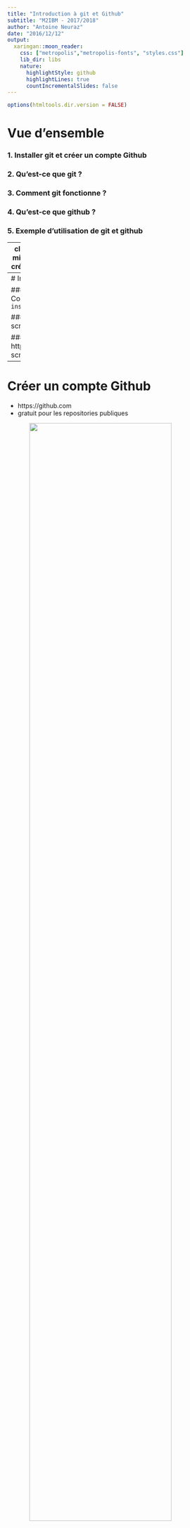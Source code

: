 ```yaml
---
title: "Introduction à git et Github"
subtitle: "M2IBM - 2017/2018"
author: "Antoine Neuraz"
date: "2016/12/12"
output:
  xaringan::moon_reader:
    css: ["metropolis","metropolis-fonts", "styles.css"]
    lib_dir: libs
    nature:
      highlightStyle: github
      highlightLines: true
      countIncrementalSlides: false
---
```


```r
options(htmltools.dir.version = FALSE)


```

# Vue d'ensemble

### 1. Installer git et créer un compte Github
### 2. Qu'est-ce que git ?
### 3. Comment git fonctionne ?
### 4. Qu'est-ce que github ?
### 5. Exemple d'utilisation de git et github


---
class: inverse, center, middle
# Installer git et créer un compte Github

---
# Installer git

### Linux (Debian)
Command: `sudo apt-get install git`

### Mac
https://git-scm.com/download/mac

### Windows
https://git-scm.com/download/win


---
# Créer un compte Github


- https://github.com
- gratuit pour les repositories publiques


<img src="img/capture_github_signin.png" style="display:block;margin:auto;width:80%">

---
# Demander un compte éducation


- https://education.github.com/


<img src="img/capture_github_education.png" style="display:block;margin:auto;width:80%">


---
# Qu'est-ce que le contrôle de version

</br>
### système qui garde la trace de tous les changements
### permet le développement collaboratif
### permet de savoir qui a fait les changements et quand
### **permet d'annuler n'importe quel changement et de retourner à un état antérieur**


---
class: inverse, center, middle
# Qu'est-ce que git ?

---
# git
</br>
.left-column[
### contrôle de version distribué
### garde tout le code et son historique sur les machines locales
### 2005 par Linus Torvald

]
.right-column[
<img src="img/git.png" style="display:block;margin:auto;width:80%">
]

---
#git 

### git n'est pas le seul outil de contrôle de version
<img src="img/subversion.png" style="width:30%">
<img src="img/perforce.png" style="width:30%">
<img src="img/mercurial.png" style="width:30%">

---
class: inverse, center, middle
# Comment git fonctionne ?

---
# Snapshots

</br>
### historique du code
### enregistre les fichiers à un moment donné
### l'utilisateur décide quand faire un snapshot et de quels fichiers
### l'utilisateur peut retourner à n'importe quel snapshot


---
# Commit
</br>
### action de créer un snapshot
### projet = succession de commits
### 3 types d'information:
- changements dans les fichier depuis le dernier commit

- reference au précédent commit ("parent commit")

- hashcode name
  - 6cd1b971df0f58f57853ca1338a678c7b50bf37e

---
# Repositories ("repo")
</br>
### collection de tous les fichiers et leur historique
### machine locale ou serveur distant (GitHub par exemple)
### **cloning**: copier une repository depuis un serveur distant
### **pulling**: télécharger les commits qui n'existent pas sur la machine locale depuis un serveur distant
### **pushing**: envoyer ses propres commits locaux vers le serveur distant

---
# Branches
</br>
### tous les commits appartiennent à une branche
### il peut y avoir plusieurs branches
### la branche principale est la branche  **master**

---
# A quoi ressemble un projet ?
</br></br>
<img src="img/git_project.png" style="display:block;margin:auto;width:100%">

### **HEAD**: référence au plus récent commit
### **MASTER**: branche principale du projet

---
# créer une branche à partir de la branche principale
### le début d'une branche correspond à un commit spécifique
### avant de faire des changements, on crée une branche
<img src="img/branch.png" style="display:block;margin:auto;width:80%">


---
# fusionner les branches
### **MERGE**: fusionner les changements d'une branche dans une autre
<img src="img/merge.png" style="display:block;margin:auto;width:80%">

---
class: inverse, center, middle
# Qu'est-ce que Github ?

---
# Github

### hébergeur de repositories (le plus connu)
### permet la collaboration avec n'importe qui en ligne
### offres quelques fonctionalités supplémentaires (UI, doc, bug tracking, pull requests,...)

---
class: inverse, center, middle
# Un exemple d'utilisation

---
# créer un repository local

## créer un nouveau dossier
```bash
cd ~/Desktop
mkdir monprojet
cd monprojet
```

## initialiser le repo
```bash
* git init

Initialized empty Git repository in /Users/antoine/Desktop/monproject/.git/
```

---
# ajouter un fichier 

## créer un nouveau fichier 
```bash
touch fichier.txt
```

## observer le statut du repo
```bash
*git status

On branch master

Initial commit

Untracked files:
  (use "git add <file>..." to include in what will be committed)

	fichier.txt

nothing added to commit but untracked files present (use "git add" to track)
```

---
# Ajouter un fichier

## git add
```bash
*git add fichier.txt

*git status

Initial commit

Changes to be committed:
  (use "git rm --cached <file>..." to unstage)

	new file:   fichier.txt

```

---
# créer un commit

## git commit

```bash
*git commit -m "mon premier commit"

[master (root-commit) b345d9a] mon premier commit
 1 file changed, 1 insertion(+)
 create mode 100644 fichier.txt
```

---
# créer une nouvelle branche

## voir les branches

```bash
*git branch
master
```

## créer la branche
```
git checkout -b ma-nouvelle-branche
git branch
`* ma-nouvelle-branche`
   master
```

---
# fusionner des branches 

## git merge

```bash
git checkout master 
*git merge ma-nouvelle-branche
```

